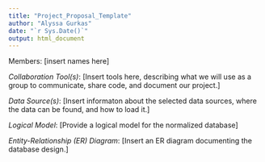 ```yaml
---
title: "Project_Proposal_Template"
author: "Alyssa Gurkas"
date: "`r Sys.Date()`"
output: html_document
---
```


Members: [insert names here]

*Collaboration Tool(s)*: [Insert tools here, describing what we will use as a group to communicate, share code, and document our project.]

*Data Source(s)*: [Insert informaton about the selected data sources, where the data can be found, and how to load it.]

*Logical Model*: [Provide a logical model for the normalized database]

*Entity-Relationship (ER) Diagram*: [Insert an ER diagram documenting the database design.]

